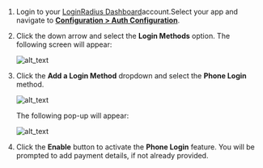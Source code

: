 1. Login to your <a href="https://dashboard.loginradius.com/dashboard" target="_blank">LoginRadius Dashboard</a>account.Select your app and navigate to **<a href="https://dashboard.loginradius.com/configuration" target="_blank">Configuration > Auth Configuration</a>**.

2. Click the down arrow and select the **Login Methods** option. The following screen will appear:

   ![alt_text](./images/login-method.png "image_tooltip")

3. Click the **Add a Login Method** dropdown and select the **Phone Login** method.

   ![alt_text](images/add-phone-method-pricing.png "image_tooltip") 

   The following pop-up will appear:

   ![alt_text](images/add-phone-method-pricing1.png "image_tooltip") 

4. Click the **Enable** button to activate the **Phone Login** feature. You will be prompted to add payment details, if not already provided.  

   
